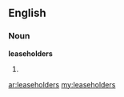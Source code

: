 ==English==

===Noun===
'''leaseholders'''

# {{plural of|[[leaseholder]]}}

[[ar:leaseholders]]
[[my:leaseholders]]